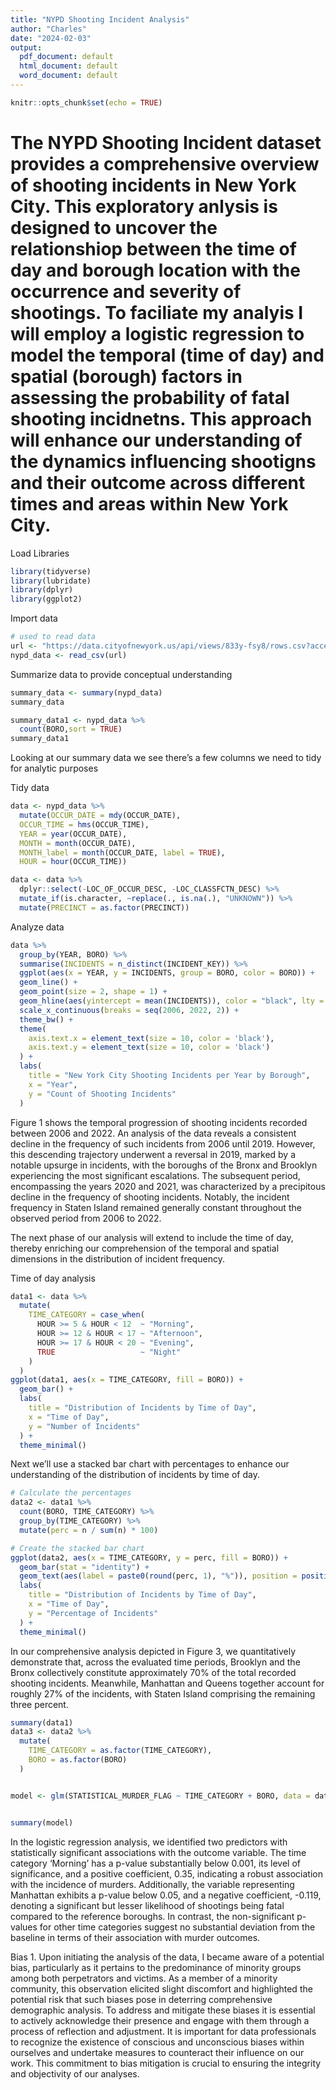 ```yaml
---
title: "NYPD Shooting Incident Analysis"
author: "Charles"
date: "2024-02-03"
output:
  pdf_document: default
  html_document: default
  word_document: default
---
```


```r
knitr::opts_chunk$set(echo = TRUE)
```

# The NYPD Shooting Incident dataset provides a comprehensive overview of shooting incidents in New York City. This exploratory anlysis is designed to uncover the relationshiop between the time of day and borough location with the occurrence and severity of shootings. To faciliate my analyis I will employ a logistic regression to model the temporal (time of day) and spatial (borough) factors in assessing the probability of fatal shooting incidnetns. This approach will enhance our understanding of the dynamics influencing shootigns and their outcome across different times and areas within New York City.


Load Libraries 

```r
library(tidyverse) 
library(lubridate) 
library(dplyr) 
library(ggplot2)
```

 Import data

```r
# used to read data
url <- "https://data.cityofnewyork.us/api/views/833y-fsy8/rows.csv?accessType=DOWNLOAD"
nypd_data <- read_csv(url) 
```

Summarize data to provide conceptual understanding

```r
summary_data <- summary(nypd_data)
summary_data

summary_data1 <- nypd_data %>%
  count(BORO,sort = TRUE) 
summary_data1
```

Looking at our summary data we see there's a few columns we need to tidy for analytic purposes

Tidy data

```r
data <- nypd_data %>%
  mutate(OCCUR_DATE = mdy(OCCUR_DATE),
  OCCUR_TIME = hms(OCCUR_TIME),
  YEAR = year(OCCUR_DATE),
  MONTH = month(OCCUR_DATE),
  MONTH_label = month(OCCUR_DATE, label = TRUE),
  HOUR = hour(OCCUR_TIME))

data <- data %>%
  dplyr::select(-LOC_OF_OCCUR_DESC, -LOC_CLASSFCTN_DESC) %>%
  mutate_if(is.character, ~replace(., is.na(.), "UNKNOWN")) %>%
  mutate(PRECINCT = as.factor(PRECINCT))
```

Analyze data

```r
data %>%
  group_by(YEAR, BORO) %>%
  summarise(INCIDENTS = n_distinct(INCIDENT_KEY)) %>%
  ggplot(aes(x = YEAR, y = INCIDENTS, group = BORO, color = BORO)) +
  geom_line() +
  geom_point(size = 2, shape = 1) +
  geom_hline(aes(yintercept = mean(INCIDENTS)), color = "black", lty = "dashed") +
  scale_x_continuous(breaks = seq(2006, 2022, 2)) +
  theme_bw() +
  theme(
    axis.text.x = element_text(size = 10, color = 'black'),
    axis.text.y = element_text(size = 10, color = 'black')
  ) +
  labs(
    title = "New York City Shooting Incidents per Year by Borough",
    x = "Year",
    y = "Count of Shooting Incidents"
  )

```

Figure 1 shows the temporal progression of shooting incidents recorded between 2006 and 2022. An analysis of the data reveals a consistent decline in the frequency of such incidents from 2006 until 2019. However, this descending trajectory underwent a reversal in 2019, marked by a notable upsurge in incidents, with the boroughs of the Bronx and Brooklyn experiencing the most significant escalations. The subsequent period, encompassing the years 2020 and 2021, was characterized by a precipitous decline in the frequency of shooting incidents. Notably, the incident frequency in Staten Island remained generally constant throughout the observed period from 2006 to 2022. 

The next phase of our analysis will extend to include the time of day, thereby enriching our comprehension of the temporal and spatial dimensions in the distribution of incident frequency. 

Time of day analysis

```r
data1 <- data %>%
  mutate(
    TIME_CATEGORY = case_when(
      HOUR >= 5 & HOUR < 12  ~ "Morning",
      HOUR >= 12 & HOUR < 17 ~ "Afternoon",
      HOUR >= 17 & HOUR < 20 ~ "Evening",
      TRUE                   ~ "Night"
    )
  )
ggplot(data1, aes(x = TIME_CATEGORY, fill = BORO)) +
  geom_bar() +
  labs(
    title = "Distribution of Incidents by Time of Day",
    x = "Time of Day",
    y = "Number of Incidents"
  ) +
  theme_minimal()
```

Next we'll use  a stacked bar chart with percentages to enhance our understanding of the distribution of incidents by time of day.  

```r
# Calculate the percentages
data2 <- data1 %>%
  count(BORO, TIME_CATEGORY) %>%
  group_by(TIME_CATEGORY) %>%
  mutate(perc = n / sum(n) * 100)

# Create the stacked bar chart
ggplot(data2, aes(x = TIME_CATEGORY, y = perc, fill = BORO)) +
  geom_bar(stat = "identity") +
  geom_text(aes(label = paste0(round(perc, 1), "%")), position = position_stack(vjust = 0.5)) +
  labs(
    title = "Distribution of Incidents by Time of Day",
    x = "Time of Day",
    y = "Percentage of Incidents"
  ) +
  theme_minimal()
```

In our comprehensive analysis depicted in Figure 3, we quantitatively demonstrate that, across the evaluated time periods, Brooklyn and the Bronx collectively constitute approximately 70% of the total recorded shooting incidents. Meanwhile, Manhattan and Queens together account for roughly 27% of the incidents, with Staten Island comprising the remaining three percent.


```r
summary(data1)
data3 <- data2 %>%
  mutate(
    TIME_CATEGORY = as.factor(TIME_CATEGORY),
    BORO = as.factor(BORO)
  )


model <- glm(STATISTICAL_MURDER_FLAG ~ TIME_CATEGORY + BORO, data = data1, family = "binomial")


summary(model)
```

In the logistic regression analysis, we identified two predictors with statistically significant associations with the outcome variable. The time category 'Morning' has a p-value substantially below 0.001, its level of significance, and a positive coefficient, 0.35, indicating a robust association with the incidence of murders. Additionally, the variable representing Manhattan exhibits a p-value below 0.05, and a negative coefficient, -0.119, denoting a significant but lesser likelihood of shootings being fatal compared to the reference boroughs. In contrast, the non-significant p-values for other time categories suggest no substantial deviation from the baseline in terms of their association with murder outcomes. 


Bias
1. Upon initiating the analysis of the data, I became aware of a potential bias, particularly as it pertains to the predominance of minority groups among both perpetrators and victims. As a member of a minority community, this observation elicited slight discomfort and highlighted the potential risk that such biases pose in deterring comprehensive demographic analysis. To address and mitigate these biases it is essential to actively acknowledge their presence and engage with them through a process of reflection and adjustment. It is important for data professionals to recognize the existence of conscious and unconscious biases within ourselves and undertake measures to counteract their influence on our work. This commitment to bias mitigation is crucial to ensuring the integrity and objectivity of our analyses. 

